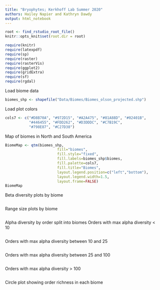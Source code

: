 ```yaml
---
title: "Bryophytes; Kerkhoff Lab Summer 2020"
authors: Hailey Napier and Kathryn Dawdy
output: html_notebook
---
```

```r
root <- find_rstudio_root_file()
knitr::opts_knit$set(root.dir = root)
```

```r
require(knitr)
require(latexpdf)
require(sp)
require(raster)
require(rasterVis)
require(ggplot2)
require(gridExtra)
require(sf)
require(rgdal)
```


Load biome data
```r
biomes_shp <- shapefile("Data/Biomes/Biomes_olson_projected.shp")
```

Load plot colors
```r
cols7 <- c("#D8B70A", "#972D15", "#A2A475", "#81A88D", "#02401B",
           "#446455", "#FDD262", "#D3DDDC", "#C7B19C",
           "#798E87", "#C27D38")
```

Map of biomes in North and South America
```r
BiomeMap <- qtm(biomes_shp,
                        fill="biomes", 
                        fill.style="fixed",
                        fill.labels=biomes_shp$biomes,
                        fill.palette=cols7,
                        fill.title="Biomes",
                        layout.legend.position=c("left","bottom"),
                        layout.legend.width=1.5,
                        layout.frame=FALSE)
BiomeMap
```

Beta diversity plots by biome
```r

```


Range size plots by biome
```r

```


Alpha diversity by order split into biomes
Orders with max alpha diversity < 10
```r

```

Orders with max alpha diversity between 10 and 25
```r

```

Orders with max alpha diversity between 25 and 100
```r

```

Orders with max alpha diversity > 100
```r

```


Circle plot showing order richness in each biome
```r

```

